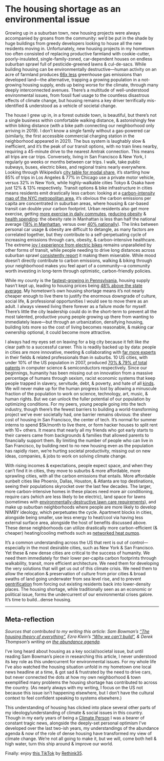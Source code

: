 # The housing shortage as an environmental issue

Growing up in a suburban town, new housing projects were always accompanied by groans from the community: we’d be put in the shade by huge buildings from greedy developers looking to house all the new residents moving in. Unfortunately, new housing projects in my hometown too often consisted of replacing productive farmland with cookie-cutter, poorly-insulated, single-family-zoned, car-dependent houses on endless suburban sprawl full of pesticide-greened lawns & cul-de-sacs. While building housing can be environmentally destructive—human activity on an acre of farmland produces [66x less](https://www.rilegislature.gov/Special/comdoc/House%20Finance/02-16-2022--Article%205%20%20Question%203%20--American%20Farmland%20Trust.pdf) greenhouse gas emissions than developed land—the alternative, trapping a growing population in a not-growing housing supply, ends up being worse for the climate, through many deeply interconnected avenues. There’s a multitude of well-understood environmental issues, from fossil fuel usage to the countless disastrous effects of climate change, but housing remains a key driver terrifically mis-identified & understood as a vehicle of societal change.

The house I grew up in, in a forest outside town, is beautiful, but there’s not a single business within comfortable walking distance, & astonishingly few within biking distance (with a bike path connecting our neighborhood only arriving in 2019). I don’t know a single family without a gas-powered car (similarly, the first accessible commercial charging station in the neighborhood appeared in 2021). The bus system is laughably slow & inefficient, and it’s the peak of our transit options, with no train lines nearby, requiring a 45-minute drive to the nearest Amtrak connection. This means all trips are car trips. Conversely, living in San Francisco & New York, I regularly go weeks or months between car trips. I walk, take public subways, buses, electric bikes, and regional trains nearly everywhere. Looking through Wikipedia’s [city table for modal share](https://en.wikipedia.org/wiki/Modal_share), it’s startling how 85% of trips in Los Angeles & 77% in Chicago use a private motor vehicle, versus 32% in New York, while highly-walkable cities Tokyo & Osaka have just 12% & 13% respectively. Transit options & bike infrastructure in cities means residents emit drastically less carbon: looking at a [carbon-intensity map of the NYC metropolitan area](https://pubs.acs.org/doi/10.1021/es4034364), it’s obvious the carbon emissions per capita are concentrated in suburban areas, where housing & car-based transit can double your carbon footprint. Urban residents also get more exercise, getting [more exercise in daily commutes](https://www.ncbi.nlm.nih.gov/pmc/articles/PMC8744747/), [reducing obesity](https://news.illinois.edu/view/6367/205328) & [health spending](https://www.healthycommunitieshealthyfuture.org/learn-the-facts/economic-costs-of-obesity/): the obesity rate in Manhattan is less than half the national average ([19% in Manhattan](https://www.health.ny.gov/statistics/prevention/injury_prevention/information_for_action/docs/2021-02_ifa_report.pdf), versus over [40% nationally](https://www.cdc.gov/obesity/data/adult.html)). The links between personal car usage & obesity are difficult to detangle, as many factors are correlated together, but they contribute to a self-perpetuating cycle of increasing emissions through cars, obesity, & carbon-intensive healthcare. The extreme [joy I experience from electric bikes](https://craigmod.com/essays/electric_bikes/) remains unparalleled by other forms of transit, while people needing to drive long distances across suburban sprawl [consistently report](https://www.ncbi.nlm.nih.gov/pmc/articles/PMC3226527/) it making them miserable. While mood doesn’t directly contribute to carbon emissions, walking & biking through your neighborhood makes you feel apart of a community—a community worth investing in long-term through optimistic, carbon-friendly policies.

While my county is the [fastest-growing in Pennsylvania](https://www.pabusinesscentral.com/articles/the-expansion-of-state-college-and-other-towns-in-centre-county-is-terrific-news-for-business/), housing supply hasn’t kept up, leading to housing prices being [48% above the state average](https://academy.psu.edu/documents/current/policy-proposals/2018/affordable_housing.pdf). My hometown’s own housing shortage means it’s not nearly cheaper enough to live there to justify the enormous downgrade of culture, social life, & professional opportunities I would see to move there as an adult. I always viewed living there forever as a failure mode for myself. There’s little the city leadership could do in the short-term to prevent all the most talented, productive young people growing up there from wanting to immediately leave—but through an urbanization, densifying housing, building lots more so the cost of living becomes reasonable, & making car ownership optional, it could become more attractive.

I always had my eyes set on leaving for a big city because it felt like *the* clear path to a successful career. This is readily backed up by data: people in cities are more innovative, meeting & collaborating with [far more experts](https://papers.ssrn.com/sol3/papers.cfm?abstract_id=3423143) in their fields & related professionals than in suburbs. 10 US cities, with under 10% of the US population in 2007, produced [70% & 79% of total patents](https://eml.berkeley.edu/~moretti/clusters.pdf) in computer science & semiconductors respectively. Since our beginnings, humanity has been missing out on innovation from a massive percentage of humans through sexism, racist economic systems that keep people trapped in slavery, servitude, debt, & poverty, and hate of all [kinds](https://en.wikipedia.org/wiki/Alan_Turing#Death). We will never make up for the human progress lost by allowing a minuscule fraction of the population to work on science, technology, art, music, & human rights. But we can unlock the fuller potential of our population by optimizing conditions. For my peers, young people going into the tech industry, though there’s the fewest barriers to building a world-transforming project we’ve ever societally had, one barrier remains obvious: the sheer cost of housing in San Francisco, the center of tech. It’s normal for summer interns to spend $5k/month to live there, or form hacker houses to split rent with 10+ others. It means that nearly all my friends who got early starts to their careers came from backgrounds & families that allowed parents to financially support them. By limiting the number of people who can live in San Francisco, by building next to no new housing even as the population has rapidly risen, we’re hurting societal productivity, missing out on new ideas, companies, & jobs to work on solving climate change.

With rising incomes & expectations, people expect space, and when they can’t find it in cities, they move to suburbs & more affordable, more sprawling cities, with all the carbon emissions that entails. More affordable sunbelt cities like Phoenix, Dallas, Houston, & Atlanta are top destinations, seeing their populations skyrocket over the last few decades. The larger, more carbon-intensive homes in these places need more air conditioning, require cars (which are less likely to be electric), land space for lawns (sometimes with [environmentally-destructive lawn care requirements](https://www.nytimes.com/2022/08/09/opinion/lawns-water-environment.html)), and make up suburban neighborhoods where people are more likely to develop NIMBY ideology, which perpetuates the cycle. Apartment blocks in cities, alongside being smaller, use less energy to heat/cool via having less external surface area, alongside the host of benefits discussed above. These dense neighborhoods can utilize drastically more carbon-efficient (& cheaper) heating/cooling methods such as [networked heat pumps](https://www.worksinprogress.co/issue/local-warming/).

It’s a common understanding across the US that rent is out of control—especially in the most desirable cities, such as New York & San Francisco. Yet these & new dense cities are critical to the success of humanity. We need them immediately for their lower per-capita carbon footprints through walkability, transit, more efficient architecture. We need them for developing the very solutions that will get us out of this climate crisis. We need them to allow the relocation & preservation of culture from prior cities & broad swaths of land going underwater from sea level rise, and to prevent [gentrification](https://www.theatlantic.com/ideas/archive/2021/01/anti-growth-alliance-fueled-urban-gentrification/617525/) from forcing out existing residents back into lower-density places. The housing shortage, while traditionally seen as an economic or political issue, forms the undercurrent of our environmental crises galore. It’s time to build…dense housing.

***

## Meta-reflection

*Sources that contributed to my writing this article: Sam Bowman’s [“The housing theory of everything”](https://www.worksinprogress.co/issue/the-housing-theory-of-everything/), Ezra Klein’s [“Why we can’t build”](https://www.vox.com/2020/4/22/21228469/marc-andreessen-build-government-coronavirus), & Derek Thompson’s writing on [the abundance agenda](https://www.theatlantic.com/ideas/archive/2022/01/scarcity-crisis-college-housing-health-care/621221/).*

I’ve long heard about housing as a key social/societal issue, but until reading Sam Bowman’s piece in researching this article, I never understood its key role as this undercurrent for environmental issues. For my whole life I’ve also watched the housing situation unfold in my hometown one local news headline at a time, & got sad & frustrated by the need to drive cars, but never connected the dots at how my own neighborhood & town exemplified many problems the housing shortage has contributed to across the country. (As nearly always with my writing, I focus on the US not because this issue isn’t happening elsewhere, but I don’t have the cultural context to feel confident speaking to systems elsewhere.)

This understanding of housing has clicked into place several other parts of my ideology/understanding of climate & social issues in this country. Though in my early years of being a [Climate Person](https://www.theatlantic.com/science/archive/2022/10/inflation-reduction-act-climate-economy/671659/) I was a bearer of constant tragic news, alongside the deeply-set personal optimism I’ve developed over the last two-ish years, my understandings of the abundance agenda & now of the role of dense housing have transformed my view of climate change. We’re not all going to make it, but we will, come both hell & high water, turn this ship around & improve our world.

Finally: enjoy [this TikTok](https://twitter.com/QAGreenways/status/1578020650970910722) by [Rethink35](https://rethink35.com/).
